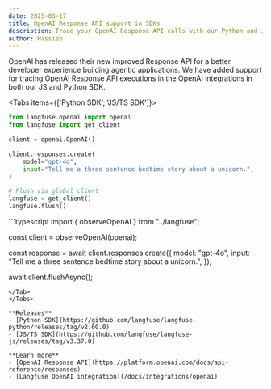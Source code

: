 ```yaml
---
date: 2025-03-17
title: OpenAI Response API support in SDKs
description: Trace your OpenAI Response API calls with our Python and JS SDKs
author: Hassieb
---
```



<ChangelogHeader />

OpenAI has released their new improved Response API for a better developer experience building agentic applications. We have added support for tracing OpenAI Response API executions in the OpenAI integrations in both our JS and Python SDK.

<Tabs items={['Python SDK', 'JS/TS SDK']}>
<Tab>
```python
from langfuse.openai import openai
from langfuse import get_client

client = openai.OpenAI()

client.responses.create(
    model="gpt-4o",
    input="Tell me a three sentence bedtime story about a unicorn.",
)

# Flush via global client
langfuse = get_client()
langfuse.flush()
```
</Tab>

<Tab>
```typescript
import { observeOpenAI } from "../langfuse";

const client = observeOpenAI(openai);

const response = await client.responses.create({
  model: "gpt-4o",
  input: "Tell me a three sentence bedtime story about a unicorn.",
});

await client.flushAsync();
```
</Tab>
</Tabs>

**Releases**
- [Python SDK](https://github.com/langfuse/langfuse-python/releases/tag/v2.60.0)
- [JS/TS SDK](https://github.com/langfuse/langfuse-js/releases/tag/v3.37.0)

**Learn more**
- [OpenAI Response API](https://platform.openai.com/docs/api-reference/responses)
- [Langfuse OpenAI integration](/docs/integrations/openai)
